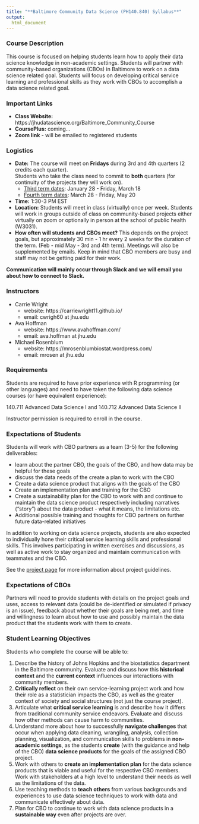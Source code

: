 ```yaml
---
title: "**Baltimore Community Data Science (PH140.840) Syllabus**"
output:
  html_document
---
```


<!-- <link rel="stylesheet" href="https://cdnjs.cloudflare.com/ajax/libs/font-awesome/4.7.0/css/font-awesome.min.css"> -->


<!-- <a href="syllabus.pdf" target="_blank" download = "syllabus.pdf"  ><button class="btn"><i class="fas fa-file-alt"></i> PDF version</button></a> -->



### Course Description

This course is focused on helping students learn how to apply their data science knowledge in non-academic settings. Students will partner with community-based organizations (CBOs) in Baltimore to work on a data science related goal. Students will focus on developing critical service learning and professional skills as they work with CBOs to accomplish a data science related goal.


### Important Links

- **Class Website:** https://jhudatascience.org/Baltimore_Community_Course 
- **CoursePlus:** coming...
- **Zoom link** - will be emailed to registered students




### Logistics


* **Date:** The course will meet on **Fridays** during 3rd and 4th quarters (2 credits each quarter).  
Students who take the class need to commit to **both** quarters (for continuity of the projects they will work on).
    + [Third term dates](https://publichealth.jhu.edu/academics/academic-calendar/2021-2022): January 28 - Friday, March 18 
  * [Fourth term dates](https://publichealth.jhu.edu/academics/academic-calendar/2021-2022): March 28 - Friday, May 20
- **Time:** 1:30-3 PM EST
- **Location:** Students will meet in class (virtually) once per week. Students will work in groups outside of class on community-based projects either virtually on zoom or optionally in person at the school of public health (W3031).
- **How often will students and CBOs meet?**
This depends on the project goals, but approximately 30 min - 1 hr every 2 weeks for the duration of the term. (Feb - mid May - 3rd and 4th term). Meetings will also be supplemented by emails. Keep in mind that CBO members are busy and staff may not be getting paid for their work.

**Communication will mainly occur through Slack and we will email you about how to connect to Slack.**

### Instructors

* Carrie Wright
    + website: https://carriewright11.github.io/
    + email: cwrigh60 at jhu.edu
* Ava Hoffman
    + website: https://www.avahoffman.com/ 
    + email: ava.hoffman at jhu.edu
* Michael Rosenblum
    + website: https://mrosenblumbiostat.wordpress.com/
    + email: mrosen at jhu.edu



### Requirements

Students are required to have prior experience with R programming (or other languages) and need to have taken the following data science courses (or have equivalent experience): 

140.711 Advanced Data Science I and 140.712 Advanced Data Science II

Instructor permission is required to enroll in the course. 

### Expectations of Students
 
Students will work with CBO partners as a team (3-5) for the following deliverables:

- learn about the partner CBO, the goals of the CBO, and how data may be helpful for these goals
- discuss the data needs of the create a plan to work with the CBO
- Create a data science product that aligns with the goals of the CBO
- Create an implementation plan and training for the CBO
- Create a sustainability plan for the CBO to work with and continue to maintain the data science product respectively including narratives ("story") about the data product - what it means, the limitations etc.
- Additional possible training and thoughts for CBO partners on further future data-related initiatives

In addition to working on data science projects, students are also expected to individually hone their critical service learning skills and professional skills. This involves participating in written exercises and discussions, as well as active work to stay organized and maintain communication with teammates and the CBO. 

See the [project page](https://jhudatascience.org/Baltimore_Community_Course/projects.html) for more information about project guidelines.

### Expectations of CBOs

Partners will need to provide students with details on the project goals and uses, access to relevant data (could be de-identified or simulated if privacy is an issue), feedback about whether their goals are being met, and time and willingness to learn about how to use and possibly maintain the data product that the students work with them to create.

### Student Learning Objectives

Students who complete the course will be able to:

1) Describe the history of Johns Hopkins and the biostatistics department in the Baltimore community.  Evaluate and discuss how this **historical context** and the **current context** influences our interactions with community members.
2) **Critically reflect** on their own service-learning project work and how their role as a statistician impacts the CBO, as well as the greater context of society and social structures (not just the course project).
3) Articulate what **critical service learning** is and describe how it differs from traditional community service endeavors. Evaluate and discuss how other methods can cause harm to communities.
4) Understand more about how to successfully **navigate challenges** that occur when applying data cleaning, wrangling, analysis, collection planning, visualization, and communication skills to problems in **non-academic settings**, as the students **create** (with the guidance and help of the CBO) **data science products** for the goals of the assigned CBO project. 
5) Work with others to **create an implementation plan** for the data science products that is viable and useful for the respective CBO members. Work with stakeholders at a high level to understand their needs as well as the limitations of the data.
6) Use teaching methods to **teach others** from various backgrounds and experiences  to use data science techniques to work with data and communicate effectively about data. 
7) Plan for CBO to continue to work with data science products in a **sustainable way** even after projects are over.


<!-- ```{r, child="code_of_conduct.Rmd"} -->

<!-- ``` -->

<!-- ```{r, child="evaluation.Rmd"} -->

<!-- ``` -->
